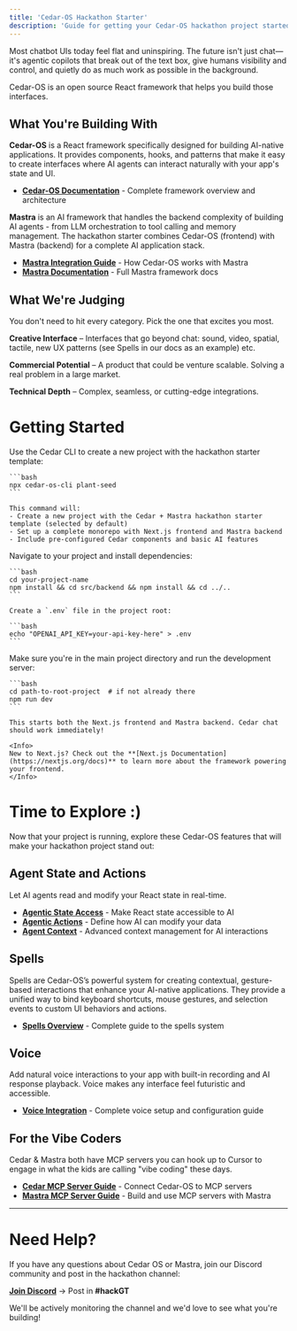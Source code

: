 ```yaml
---
title: 'Cedar-OS Hackathon Starter'
description: 'Guide for getting your Cedar-OS hackathon project started'
---
```


Most chatbot UIs today feel flat and uninspiring. The future isn't just chat—it's agentic copilots that break out of the text box, give humans visibility and control, and quietly do as much work as possible in the background.

Cedar-OS is an open source React framework that helps you build those interfaces.

## What You're Building With

**Cedar-OS** is a React framework specifically designed for building AI-native applications. It provides components, hooks, and patterns that make it easy to create interfaces where AI agents can interact naturally with your app's state and UI.

- **[Cedar-OS Documentation](/introduction/overview)** - Complete framework overview and architecture

**Mastra** is an AI framework that handles the backend complexity of building AI agents - from LLM orchestration to tool calling and memory management. The hackathon starter combines Cedar-OS (frontend) with Mastra (backend) for a complete AI application stack.

- **[Mastra Integration Guide](/agent-backend-connection/mastra)** - How Cedar-OS works with Mastra
- **[Mastra Documentation](https://mastra.ai/docs)** - Full Mastra framework docs

## What We're Judging

You don't need to hit every category. Pick the one that excites you most.

**Creative Interface** – Interfaces that go beyond chat: sound, video, spatial, tactile, new UX patterns (see Spells in our docs as an example) etc.

**Commercial Potential** – A product that could be venture scalable. Solving a real problem in a large market.

**Technical Depth** – Complex, seamless, or cutting-edge integrations.

# Getting Started

<Steps>
  <Step title="Create your project">
    Use the Cedar CLI to create a new project with the hackathon starter template:

    ```bash
    npx cedar-os-cli plant-seed
    ```

    This command will:
    - Create a new project with the Cedar + Mastra hackathon starter template (selected by default)
    - Set up a complete monorepo with Next.js frontend and Mastra backend
    - Include pre-configured Cedar components and basic AI features

  </Step>

  <Step title="Install dependencies and add API key">
    Navigate to your project and install dependencies:

    ```bash
    cd your-project-name
    npm install && cd src/backend && npm install && cd ../..
    ```

    Create a `.env` file in the project root:

    ```bash
    echo "OPENAI_API_KEY=your-api-key-here" > .env
    ```

  </Step>

  <Step title="Start development">
    Make sure you're in the main project directory and run the development server:

    ```bash
    cd path-to-root-project  # if not already there
    npm run dev
    ```

    This starts both the Next.js frontend and Mastra backend. Cedar chat should work immediately!

    <Info>
    New to Next.js? Check out the **[Next.js Documentation](https://nextjs.org/docs)** to learn more about the framework powering your frontend.
    </Info>

  </Step>
</Steps>

# Time to Explore :)

Now that your project is running, explore these Cedar-OS features that will make your hackathon project stand out:

## Agent State and Actions

Let AI agents read and modify your React state in real-time.

- **[Agentic State Access](/state-access/agentic-state-access)** - Make React state accessible to AI
- **[Agentic Actions](/state-access/agentic-actions)** - Define how AI can modify your data
- **[Agent Context](/agent-context/agent-context)** - Advanced context management for AI interactions

## Spells

Spells are Cedar-OS’s powerful system for creating contextual, gesture-based interactions that enhance your AI-native applications. They provide a unified way to bind keyboard shortcuts, mouse gestures, and selection events to custom UI behaviors and actions.

- **[Spells Overview](/spells/spells)** - Complete guide to the spells system

## Voice

Add natural voice interactions to your app with built-in recording and AI response playback. Voice makes any interface feel futuristic and accessible.

- **[Voice Integration](/voice/voice-integration)** - Complete voice setup and configuration guide

## For the Vibe Coders

Cedar & Mastra both have MCP servers you can hook up to Cursor to engage in what the kids are calling "vibe coding" these days.

- **[Cedar MCP Server Guide](/mcp-integration/mcp-server)** - Connect Cedar-OS to MCP servers
- **[Mastra MCP Server Guide](https://mastra.ai/en/docs/getting-started/mcp-docs-server)** - Build and use MCP servers with Mastra

---

# Need Help?

If you have any questions about Cedar OS or Mastra, join our Discord community and post in the hackathon channel:

**[Join Discord](https://discord.gg/kJjNyNrp)** → Post in **#hackGT**

We'll be actively monitoring the channel and we'd love to see what you're building!
